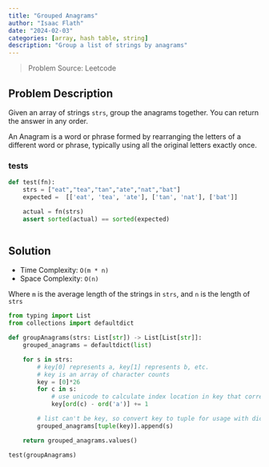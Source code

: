---
title: "Grouped Anagrams"
author: "Isaac Flath"
date: "2024-02-03"
categories: [array, hash table, string]
description: "Group a list of strings by anagrams"
---

>Problem Source:  Leetcode

## Problem Description

Given an array of strings `strs`, group the anagrams together. You can return the answer in any order.

An Anagram is a word or phrase formed by rearranging the letters of a different word or phrase, typically using all the original letters exactly once.

### tests

```{python}
def test(fn):
    strs = ["eat","tea","tan","ate","nat","bat"]
    expected =  [['eat', 'tea', 'ate'], ['tan', 'nat'], ['bat']]

    actual = fn(strs)
    assert sorted(actual) == sorted(expected)



```


## Solution

+ Time Complexity: `O(m * n)`
+ Space Complexity: `O(n)`

Where `m` is the average length of the strings in `strs`, and `n` is the length of `strs`

```{python}
from typing import List
from collections import defaultdict

def groupAnagrams(strs: List[str]) -> List[List[str]]:
    grouped_anagrams = defaultdict(list) 

    for s in strs:
        # key[0] represents a, key[1] represents b, etc.
        # key is an array of character counts
        key = [0]*26 
        for c in s:
            # use unicode to calculate index location in key that corresponds to c and increment
            key[ord(c) - ord('a')] += 1

        # list can't be key, so convert key to tuple for usage with dict
        grouped_anagrams[tuple(key)].append(s)

    return grouped_anagrams.values()

test(groupAnagrams)
```
